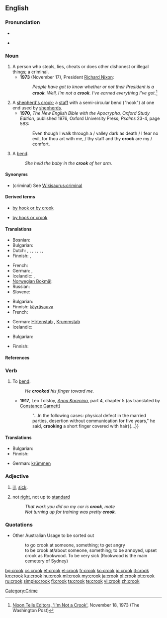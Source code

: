 ==English==

===Pronunciation===
* {{IPA|/kɹʊk/}}
* {{audio|en-us-crook.ogg|Audio (US)}}
*: {{rhymes|ʊk}}

===Noun===
{{en-noun}}

# A person who steals, lies, cheats or does other dishonest or illegal things; a criminal.
#* '''1973''' (November 17), President [[w:Richard Nixon|Richard Nixon]]:
#*: ''People have got to know whether or not their President is a '''crook'''. Well, I'm not a '''crook'''. I've earned everything I've got.''<ref>[http://www.washingtonpost.com/wp-srv/national/longterm/watergate/articles/111873-1.htm Nixon Tells Editors, 'I'm Not a Crook'], November 18, 1973 (The Washington Post)</ref>
# A [[shepherd's crook]]; a [[staff]] with a semi-circular bend ("hook") at one end used by [[shepherd]]s.
#* '''1970''', ''The New English Bible with the Apocrypha, Oxford Study Edition'', published 1976, Oxford University Press; ''Psalms'' 23-4, page 583:
#*: Even though I walk through a / valley dark as death / I fear no evil, for thou art with me, / thy staff and thy '''crook''' are my / comfort.
# A [[bend]].
#: ''She held the baby in the '''crook''' of her arm.''

====Synonyms====
* (criminal) See [[Wikisaurus:criminal]]

====Derived terms====
* [[by hook or by crook]]
* {{US}} [[by hook or crook]]

====Translations====
{{trans-top|a criminal who steals}}
* Bosnian: {{t|bs|lopov|m}}
* Bulgarian: {{t|bg|крадец|m}}
* Dutch: {{t|nl|oplichter|m}}, {{t|nl|oplichtster|f}}, {{t|nl|zwendelaar|m}}, {{t|nl|zwendelaarster|f}}, {{t|nl|afzetter|m}}, {{t|nl|afzetster|f}}, {{t|nl|bedrieger|m}}, {{t|nl|bedriegster|f}}
* Finnish: {{t+|fi|rikollinen}}, {{t+|fi|konna}}
{{trans-mid}}
* French: {{t+|fr|escroc|m}}
* German: {{t+|de|Gauner|m}}, {{t+|de|Ganove|m}}
* Icelandic: {{t+|is|glæpamaður|m}}, {{t|is|þorpari|m}}
* [[Norwegian Bokmål]]: {{tø|nb|skurk|m}}
* Russian: {{t|ru|вор|sc=Cyrl}}
* Slovene: {{t-|sl|lopov|m}}
{{trans-bottom}}

{{trans-top|a staff with a hook at one end, particularly one used by shepherds}}
* Bulgarian: {{t|bg|гега|f}}
* Finnish: [[käyräsauva]]
* French: {{t|fr|houlette|f}}
{{trans-mid}}
* German: [[Hirtenstab]] {{m}}, [[Krummstab]] {{m}}
* Icelandic: {{t|is|hirðingjastafur|m}}
{{trans-bottom}}

{{trans-top|a bend}}
* Bulgarian: {{t|bg|извивка|f}}
{{trans-mid}}
* Finnish: {{t-|fi|taive}}
{{trans-bottom}}

====References====
<references/>

===Verb===
{{en-verb}}

# {{transitive}} To [[bend]].
#: ''He '''crooked''' his finger toward me.''
#* '''1917''', Leo Tolstoy, ''[[s:Anna Karenina|Anna Karenina]]'', part 4, chapter 5 (as translated by [[w:Constance Garnett|Constance Garnett]])
#*: "...In the following cases: physical defect in the married parties, desertion without communication for five years," he said, '''crooking''' a short finger covered with hair{{...}}

====Translations====
{{trans-top|to bend}}
* Bulgarian: {{t|bg|извивам}}
* Finnish: {{t-|fi|koukistaa}}
{{trans-mid}}
* German: [[krümmen]]
{{trans-bottom}}

===Adjective===
{{en-adj}}

# {{Australia|New Zealand|slang}} [[ill]], [[sick]].
# {{Australia|New Zealand|slang}} not [[right]], not up to [[standard]]
#: ''That work you did on my car is '''crook''', mate''
#: ''Not turning up for training was pretty '''crook'''.''

===Quotations===
* Other Australian Usage to be sorted out
*: to go crook at someone, something; to get angry
*: to be crook at/about someone, something; to be annoyed, upset
*: crook as Rookwood. To be very sick (Rookwood is the main cemetery of Sydney)

[[Category:Crime]]

[[bg:crook]]
[[cs:crook]]
[[et:crook]]
[[el:crook]]
[[fr:crook]]
[[ko:crook]]
[[io:crook]]
[[it:crook]]
[[kn:crook]]
[[ku:crook]]
[[hu:crook]]
[[ml:crook]]
[[my:crook]]
[[ja:crook]]
[[pl:crook]]
[[pt:crook]]
[[ru:crook]]
[[simple:crook]]
[[fi:crook]]
[[ta:crook]]
[[te:crook]]
[[vi:crook]]
[[zh:crook]]